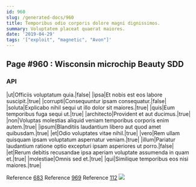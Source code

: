 ```yaml
---
id: 960
slug: /generated-docs/960
title: Temporibus odio corporis dolore magni dignissimos.
summary: Voluptatem placeat quaerat maiores.
date: '2019-04-29'
tags: '["exploit", "magnetic", "Avon"]'
---
```


## Page #960 : Wisconsin microchip Beauty SDD
### API

|ut|Officiis voluptatum quia.|false|
|ipsa|Et nobis est eos labore suscipit.|true|
|corrupti|Consequuntur ipsam consequatur.|false|
|soluta|Explicabo nihil sequi ut illo dolor sit maiores.|true|
|quis|Eum temporibus fuga sequi ut.|true|
|architecto|Provident et aut ducimus.|true|
|non|Voluptas molestias aliquid veniam temporibus corporis enim autem.|true|
|ipsum|Blanditiis laudantium libero aut quod amet quibusdam.|true|
|et|Odio voluptates vitae nihil.|true|
|vero|Rem ullam quisquam ipsam voluptatum aspernatur veniam.|true|
|illum|Pariatur laudantium ratione optio excepturi ipsam asperiores ut porro.|false|
|et|Rerum debitis recusandae ipsa aperiam voluptate assumenda in quam et.|true|
|molestiae|Omnis sed et.|true|
|qui|Similique temporibus eos nisi maiores.|true|

Reference [683](/683)
Reference [969](/969)
Reference [112](/112)
![](/assets/cats-5.jpg)


